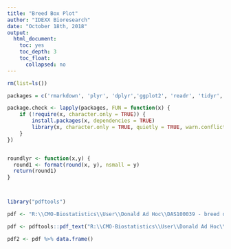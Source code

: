 ```yaml
---
title: "Breed Box Plot"
author: "IDEXX Bioresearch"
date: "October 18th, 2018"
output:
  html_document:
    toc: yes
    toc_depth: 3
    toc_float:
      collapsed: no
---
```


```r

rm(list=ls())

packages = c('rmarkdown', 'plyr', 'dplyr','ggplot2', 'readr', 'tidyr', 'stringr',  'knitr', 'sparklyr', 'shiny', 'data.table', 'zoo','fasttime')

package.check <- lapply(packages, FUN = function(x) {
    if (!require(x, character.only = TRUE)) {
        install.packages(x, dependencies = TRUE)
        library(x, character.only = TRUE, quietly = TRUE, warn.conflicts = FALSE)
    }
})


roundlyr <- function(x,y) {
  round1 <- format(round(x, y), nsmall = y)
  return(round1)
}



library("pdftools")
```


```r

pdf <- "R:\\CMO-Biostatistics\\User\\Donald Ad Hoc\\DAS100039 - breed data extraction\\TheCompleteDogBreedBook-noDRM.pdf"

pdf <- pdftools::pdf_text("R:\\CMO-Biostatistics\\User\\Donald Ad Hoc\\DAS100039 - breed data extraction\\The Complete Dog Breed Book.pdf")

pdf2 <- pdf %>% data.frame()

```

